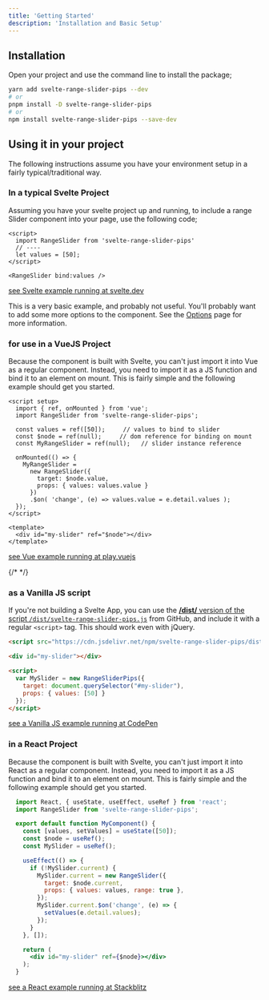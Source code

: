 ```yaml
---
title: 'Getting Started'
description: 'Installation and Basic Setup'
---
```




## Installation

Open your project and use the command line to install the package;

```bash
yarn add svelte-range-slider-pips --dev
# or
pnpm install -D svelte-range-slider-pips
# or
npm install svelte-range-slider-pips --save-dev
```

## Using it in your project

<Note>
The following instructions assume you have your environment setup in a fairly typical/traditional way.
</Note>

### <Icon name="vscode-icons:file-type-svelte" /> In a typical Svelte Project

Assuming you have your svelte project up and running, to include a range Slider
component into your page, use the following code;

```svelte 
<script>
  import RangeSlider from 'svelte-range-slider-pips'
  // ----
  let values = [50];
</script>

<RangeSlider bind:values />
```
[<Icon name="tabler:external-link" /> see Svelte example running at svelte.dev](https://svelte.dev/repl/030797781fd64ad88302d1343f5b2c43)

This is a very basic example, and probably not useful. You'll probably want to
add some more options to the component. See the [Options](./options) page for
more information.

### <Icon name="vscode-icons:file-type-vue" /> for use in a VueJS Project

Because the component is built with Svelte, you can't just import it into Vue
as a regular component. Instead, you need to import it as a JS function and
bind it to an element on mount. This is fairly simple and the following example
should get you started.

```vue
<script setup>
  import { ref, onMounted } from 'vue';
  import RangeSlider from 'svelte-range-slider-pips';

  const values = ref([50]);     // values to bind to slider
  const $node = ref(null);     // dom reference for binding on mount
  const MyRangeSlider = ref(null);   // slider instance reference

  onMounted(() => {
    MyRangeSlider = 
      new RangeSlider({ 
        target: $node.value, 
        props: { values: values.value } 
      })
      .$on( 'change', (e) => values.value = e.detail.values );
  });
</script>

<template>
  <div id="my-slider" ref="$node"></div>
</template>
```
[<Icon name="tabler:external-link" /> see Vue example running at play.vuejs](https://tinyurl.com/39kfnpm4)

{/*  */}

### <Icon name="vscode-icons:file-type-js-official" /> as a Vanilla JS script

If you're not building a Svelte App, you can use the [<Icon name="tabler:external-link" /> **/dist/** version of the script `/dist/svelte-range-slider-pips.js`](https://github.com/simeydotme/svelte-range-slider-pips/blob/main/dist/svelte-range-slider-pips.js) from GitHub, and include it with a regular 
`<script>` tag. This should work even with jQuery.

```html
<script src="https://cdn.jsdelivr.net/npm/svelte-range-slider-pips/dist/svelte-range-slider-pips.min.js" />

<div id="my-slider"></div>

<script>
  var MySlider = new RangeSliderPips({
    target: document.querySelector("#my-slider"),
    props: { values: [50] }
  });
</script>
```
[<Icon name="tabler:external-link" /> see a Vanilla JS example running at CodePen](https://codepen.io/simeydotme/pen/KKNJdbK)

### <Icon name="vscode-icons:file-type-reactjs" /> in a React Project

Because the component is built with Svelte, you can't just import it into React
as a regular component. Instead, you need to import it as a JS function and
bind it to an element on mount. This is fairly simple and the following example
should get you started.

```jsx
  import React, { useState, useEffect, useRef } from 'react';
  import RangeSlider from 'svelte-range-slider-pips';

  export default function MyComponent() {
    const [values, setValues] = useState([50]);
    const $node = useRef();
    const MySlider = useRef();

    useEffect(() => {
      if (!MySlider.current) {
        MySlider.current = new RangeSlider({
          target: $node.current,
          props: { values: values, range: true },
        });
        MySlider.current.$on('change', (e) => {
          setValues(e.detail.values);
        });
      }
    }, []);

    return (
      <div id="my-slider" ref={$node}></div>
    );
  }
```
[<Icon name="tabler:external-link" /> see a React example running at Stackblitz](https://stackblitz.com/edit/react-ag6lyg?file=src%2FApp.js)
